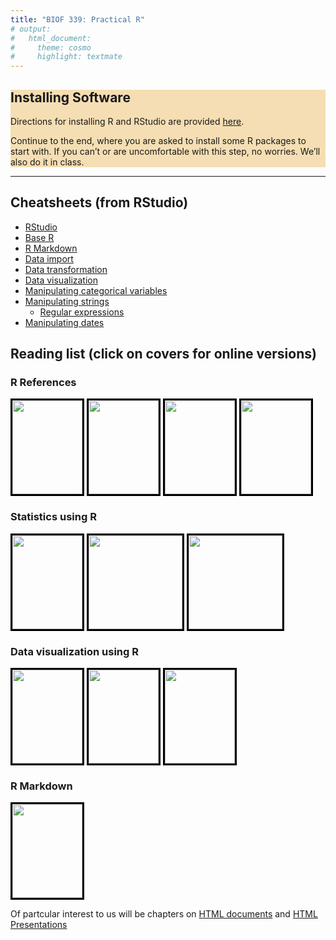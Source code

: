 ```yaml
---
title: "BIOF 339: Practical R"
# output:
#   html_document:
#     theme: cosmo
#     highlight: textmate
---
```


<div style="background-color:wheat;">
## Installing Software

Directions for installing R and RStudio are provided [here](Tutorials/Installing.pdf).

Continue to the end, where you are asked to install some R packages to start with. If you
can't or are uncomfortable with this step, no worries. We'll also do it in class.

</div>

------

## Cheatsheets (from RStudio)

+ [RStudio](https://github.com/rstudio/cheatsheets/blob/master/rstudio-ide.pdf)
+ [Base R](https://github.com/rstudio/cheatsheets/blob/master/base-r.pdf)
+ [R Markdown](https://github.com/rstudio/cheatsheets/blob/master/rmarkdown-2.0.pdf)
+ [Data import](https://github.com/rstudio/cheatsheets/blob/master/data-import.pdf)
+ [Data transformation](https://github.com/rstudio/cheatsheets/blob/master/data-transformation.pdf)
+ [Data visualization](https://github.com/rstudio/cheatsheets/blob/master/data-visualization-2.1.pdf)
+ [Manipulating categorical variables](https://github.com/rstudio/cheatsheets/blob/master/factors.pdf)
+ [Manipulating strings](https://github.com/rstudio/cheatsheets/blob/master/strings.pdf)
  - [Regular expressions](https://github.com/rstudio/cheatsheets/blob/master/regex.pdf)
+ [Manipulating dates](https://github.com/rstudio/cheatsheets/blob/master/lubridate.pdf)


## Reading list (click on covers for online versions)

### R References

[<img style="height:150px; width:112px; border: 3px solid black;" src="img/handson.png"/>](https://rstudio-education.github.io/hopr/){target=_blank}
[<img style="height:150px; width:112px; border: 3px solid black;" src="img/rcookbook.jpg"/>](https://rc2e.com/){target=_blank}
[<img style="height:150px; width:112px; border: 3px solid black;" src="img/r4ds.png"/>](https://r4ds.had.co.nz/){target=_blank}
[<img style="height:150px; width:112px; border: 3px solid black;" src="img/advr.png"/>](https://adv-r.hadley.nz/){target=_blank}

### Statistics using R

[<img style="height:150px; width:112px; border: 3px solid black;" src="img/msmb.png"/>](http://web.stanford.edu/class/bios221/book/){target=_blank} 
[<img style="height:150px; border: 3px solid black;" src="img/md.png"/>](https://moderndive.com/){target=_blank}
[<img style="height:150px; border: 3px solid black;" src="img/kaplan.png"/>](https://dtkaplan.github.io/SM2-bookdown/){target=_blank}

### Data visualization using R 

[<img  style="height:150px; width:112px; border: 3px solid black;" src="img/wilke.jpg"/>](https://serialmentor.com/dataviz/index.html){target=_blank}
[<img  src="img/healy.jpg" style="border: 3px solid black;height:150px; width:112px"/>](https://socviz.co/){target=_blank} 
[<img src="img/graphckbk.jpg" style="height:150px; width:112px; border: 3px solid black;" />](https://r-graphics.org/){target=_blank}

### R Markdown

[
<img src='img/rmd.png' style="width:112px; height:150px; border:3px solid black" />
](https://bookdown.org/yihui/rmarkdown/){target=_blank}

Of partcular interest to us will be chapters on [HTML
documents](https://bookdown.org/yihui/rmarkdown/html-document.html){target=_blank} and [HTML
Presentations](https://bookdown.org/yihui/rmarkdown/ioslides-presentation.html){target=_blank}
